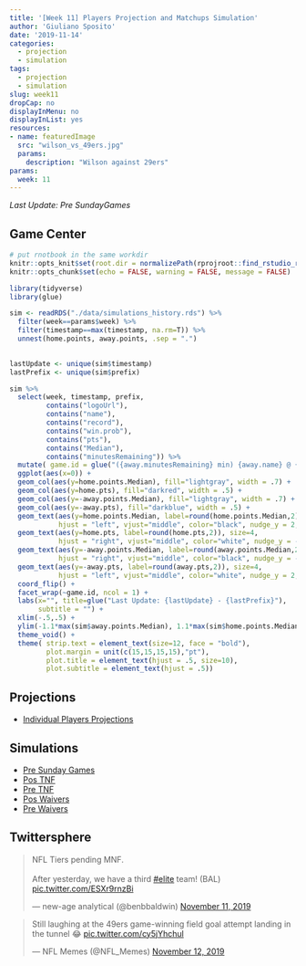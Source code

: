 ```yaml
---
title: '[Week 11] Players Projection and Matchups Simulation'
author: 'Giuliano Sposito'
date: '2019-11-14'
categories:
  - projection
  - simulation
tags:
  - projection
  - simulation
slug: week11
dropCap: no
displayInMenu: no
displayInList: yes
resources:
- name: featuredImage
  src: "wilson_vs_49ers.jpg"
  params:
    description: "Wilson against 29ers"
params:
  week: 11
---
```


*Last Update: Pre SundayGames*

<!--more-->

## Game Center

```r
# put rnotbook in the same workdir
knitr::opts_knit$set(root.dir = normalizePath(rprojroot::find_rstudio_root_file())) 
knitr::opts_chunk$set(echo = FALSE, warning = FALSE, message = FALSE)
```

```r
library(tidyverse)
library(glue)

sim <- readRDS("./data/simulations_history.rds") %>% 
  filter(week==params$week) %>%
  filter(timestamp==max(timestamp, na.rm=T)) %>%
  unnest(home.points, away.points, .sep = ".")
  

lastUpdate <- unique(sim$timestamp) 
lastPrefix <- unique(sim$prefix)

sim %>% 
  select(week, timestamp, prefix, 
         contains("logoUrl"),
         contains("name"),
         contains("record"),
         contains("win.prob"),
         contains("pts"),
         contains("Median"),
         contains("minutesRemaining")) %>% 
  mutate( game.id = glue("({away.minutesRemaining} min) {away.name} @ {home.name} ({home.minutesRemaining} min)") ) %>%
  ggplot(aes(x=0)) +
  geom_col(aes(y=home.points.Median), fill="lightgray", width = .7) +
  geom_col(aes(y=home.pts), fill="darkred", width = .5) +
  geom_col(aes(y=-away.points.Median), fill="lightgray", width = .7) +
  geom_col(aes(y=-away.pts), fill="darkblue", width = .5) +
  geom_text(aes(y=home.points.Median, label=round(home.points.Median,2)), size=4,
            hjust = "left", vjust="middle", color="black", nudge_y = 2, nudge_x = .05) +
  geom_text(aes(y=home.pts, label=round(home.pts,2)), size=4,
            hjust = "right", vjust="middle", color="white", nudge_y = -2, nudge_x = .05) +
  geom_text(aes(y=-away.points.Median, label=round(away.points.Median,2)), size=4,
            hjust = "right", vjust="middle", color="black", nudge_y = -2, nudge_x = .05) +
  geom_text(aes(y=-away.pts, label=round(away.pts,2)), size=4,
            hjust = "left", vjust="middle", color="white", nudge_y = 2, nudge_x = .05) +
  coord_flip() +
  facet_wrap(~game.id, ncol = 1) +
  labs(x="", title=glue("Last Update: {lastUpdate} - {lastPrefix}"),
       subtitle = "") +
  xlim(-.5,.5) +
  ylim(-1.1*max(sim$away.points.Median), 1.1*max(sim$home.points.Median)) +
  theme_void() +
  theme( strip.text = element_text(size=12, face = "bold"), 
         plot.margin = unit(c(15,15,15,15),"pt"),
         plot.title = element_text(hjust = .5, size=10),
         plot.subtitle = element_text(hjust = .5))

```


## Projections

- [Individual Players Projections](/reports/ffa_players_projection_week11.html)

## Simulations

- [Pre Sunday Games](/reports/dudes_simulation_week11_preSundayGames_v4.html)
- [Pos TNF](/reports/dudes_simulation_week11_posTNF_v4.html)
- [Pre TNF](/reports/dudes_simulation_week11_preTNF_v4.html)
- [Pos Waivers](/reports/dudes_simulation_week11_posWaivers_v4.html)
- [Pre Waivers](/reports/dudes_simulation_week11_preWaivers_v4.html)


## Twittersphere

<blockquote class="twitter-tweet"><p lang="en" dir="ltr">NFL Tiers pending MNF.<br><br>After yesterday, we have a third <a href="https://twitter.com/hashtag/elite?src=hash&amp;ref_src=twsrc%5Etfw">#elite</a> team! (BAL) <a href="https://t.co/ESXr9rnzBi">pic.twitter.com/ESXr9rnzBi</a></p>&mdash; new-age analytical (@benbbaldwin) <a href="https://twitter.com/benbbaldwin/status/1193891743709769730?ref_src=twsrc%5Etfw">November 11, 2019</a></blockquote> <script async src="https://platform.twitter.com/widgets.js" charset="utf-8"></script>

<blockquote class="twitter-tweet"><p lang="en" dir="ltr">Still laughing at the 49ers game-winning field goal attempt landing in the tunnel 😂 <a href="https://t.co/cy5jYhchul">pic.twitter.com/cy5jYhchul</a></p>&mdash; NFL Memes (@NFL_Memes) <a href="https://twitter.com/NFL_Memes/status/1194123920305115137?ref_src=twsrc%5Etfw">November 12, 2019</a></blockquote> <script async src="https://platform.twitter.com/widgets.js" charset="utf-8"></script>



